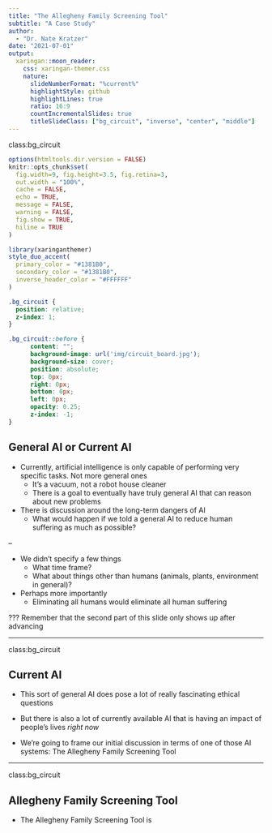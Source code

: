 ```yaml
---
title: "The Allegheny Family Screening Tool"
subtitle: "A Case Study"   
author: 
  - "Dr. Nate Kratzer"
date: "2021-07-01"
output:
  xaringan::moon_reader:
    css: xaringan-themer.css
    nature:
      slideNumberFormat: "%current%"
      highlightStyle: github
      highlightLines: true
      ratio: 16:9
      countIncrementalSlides: true
      titleSlideClass: ["bg_circuit", "inverse", "center", "middle"]
---
```


class:bg_circuit

```r
options(htmltools.dir.version = FALSE)
knitr::opts_chunk$set(
  fig.width=9, fig.height=3.5, fig.retina=3,
  out.width = "100%",
  cache = FALSE,
  echo = TRUE,
  message = FALSE, 
  warning = FALSE,
  fig.show = TRUE,
  hiline = TRUE
)
```

```r
library(xaringanthemer)
style_duo_accent(
  primary_color = "#1381B0",
  secondary_color = "#1381B0",
  inverse_header_color = "#FFFFFF"
)
```

```css
.bg_circuit {
  position: relative;
  z-index: 1;
}

.bg_circuit::before {    
      content: "";
      background-image: url('img/circuit_board.jpg');
      background-size: cover;
      position: absolute;
      top: 0px;
      right: 0px;
      bottom: 0px;
      left: 0px;
      opacity: 0.25;
      z-index: -1;
}
```

## General AI or Current AI

- Currently, artificial intelligence is only capable of performing very specific tasks. Not more general ones
    - It's a vacuum, not a robot house cleaner
    - There is a goal to eventually have truly general AI that can reason about new problems
    
- There is discussion around the long-term dangers of AI
    - What would happen if we told a general AI to reduce human suffering as much as possible?
    
--

- We didn't specify a few things
    - What time frame?
    - What about things other than humans (animals, plants, environment in general)?
    
- Perhaps more importantly
    - Eliminating all humans would eliminate all human suffering
    
???
Remember that the second part of this slide only shows up after advancing
    
---

class:bg_circuit

## Current AI

- This sort of general AI does pose a lot of really fascinating ethical questions

- But there is also a lot of currently available AI that is having an impact of people's lives _right now_

- We're going to frame our initial discussion in terms of one of those AI systems: The Allegheny Family Screening Tool

---

class:bg_circuit

## Allegheny Family Screening Tool

- The Allegheny Family Screening Tool is
